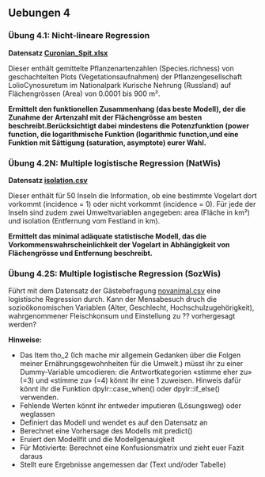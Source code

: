 ## Uebungen 4

### Übung 4.1: Nicht-lineare Regression

**Datensatz [Curonian_Spit.xlsx](16_Statistik4/data/Curonian_Spit.xlsx)**

Dieser enthält gemittelte Pflanzenartenzahlen (Species.richness) von
geschachtelten Plots (Vegetationsaufnahmen) der Pflanzengesellschaft LolioCynosuretum im Nationalpark Kurische Nehrung (Russland) auf
Flächengrössen (Area) von 0.0001 bis 900 m².

**Ermittelt den funktionellen Zusammenhang (das beste Modell), der die Zunahme der Artenzahl mit der Flächengrösse am besten beschreibt.Berücksichtigt dabei mindestens die Potenzfunktion (power function, die logarithmische Funktion (logarithmic function,und eine Funktion mit Sättigung (saturation, asymptote) eurer Wahl.**


### Übung 4.2N: Multiple logistische Regression (NatWis)

**Datensatz [isolation.csv](16_Statistik4/data/isolation.csv)**

Dieser enthält für 50 Inseln die Information, ob eine bestimmte Vogelart dort vorkommt (incidence = 1) oder nicht vorkommt (incidence = 0). Für jede der Inseln sind zudem zwei Umweltvariablen angegeben: area (Fläche in km²) und
isolation (Entfernung vom Festland in km).

**Ermittelt das minimal adäquate statistische Modell, das die Vorkommenswahrscheinlichkeit der Vogelart in Abhängigkeit von Flächengrösse und Entfernung beschreibt.**


### Übung 4.2S: Multiple logistische Regression (SozWis)

Führt mit dem Datensatz der Gästebefragung [novanimal.csv](13_Statistik1/data/2017_ZHAW_aggregated_menu_sales_NOVANIMAL.csv) eine logistische Regression durch. Kann der Mensabesuch druch die sozioökonomischen Variablen (Alter, Geschlecht, Hochschulzugehörigkeit), wahrgenommener Fleischkonsum und Einstellung zu ?? vorhergesagt werden?

**Hinweise:**

- Das Item tho_2 (Ich mache  mir allgemein Gedanken über die Folgen meiner Ernährungsgewohnheiten für die Umwelt.) müsst ihr zu einer Dummy-Variable umcodieren: die Antwortkategorien «stimme eher zu» (=3) und «stimme zu» (=4) könnt ihr eine 1 zuweisen. Hinweis dafür könnt ihr die Funktion dpylr::case_when() oder dpylr::if_else() verwenden.
- Fehlende Werten könnt ihr entweder imputieren (Lösungsweg) oder weglassen
- Definiert das Modell und wendet es auf den Datensatz an
- Berechnet eine Vorhersage des Modells mit predict()
- Eruiert den Modellfit und die Modellgenauigkeit
- Für Motivierte: Berechnet eine Konfusionsmatrix und zieht euer Fazit daraus
- Stellt eure Ergebnisse angemessen dar (Text und/oder Tabelle)


